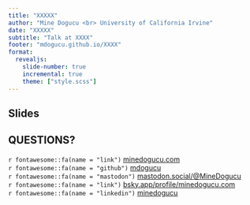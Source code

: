 ```yaml
---
title: "XXXXX"
author: "Mine Dogucu <br> University of California Irvine"
date: "XXXXX"
subtitle: "Talk at XXXX"
footer: "mdogucu.github.io/XXXX"
format: 
  revealjs:
    slide-number: true
    incremental: true
    theme: ["style.scss"]
---
```


## Slides

## QUESTIONS?
`r fontawesome::fa(name = "link")`
<a href = "http://minedogucu.com">minedogucu.com</a>  
`r fontawesome::fa(name = "github")` <a href = "http://github.com/mdogucu">mdogucu</a>   
`r fontawesome::fa(name = "mastodon")` <a href = "https://mastodon.social/@MineDogucu">mastodon.social/@MineDogucu</a>  
`r fontawesome::fa(name = "link")` <a href = "https://bsky.app/profile/minedogucu.com">bsky.app/profile/minedogucu.com</a>  
`r fontawesome::fa(name = "linkedin")` <a href = "https://www.linkedin.com/in/minedogucu/">minedogucu</a> 
